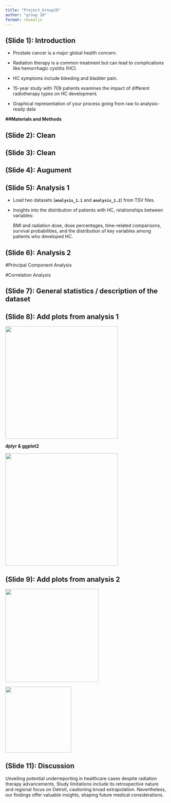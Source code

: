 ```yaml
---
title: "Project_Group18"
author: "group 18"
format: revealjs
---
```


## (Slide 1): Introduction

-   Prostate cancer is a major global health concern.

-   Radiation therapy is a common treatment but can lead to complications like hemorrhagic cystitis (HC).

-   HC symptoms include bleeding and bladder pain.

-   15-year study with 709 patients examines the impact of different radiotherapy types on HC development.

-   Graphical representation of your process going from raw to analysis-ready data

**##Materials and Methods**

## (Slide 2): Clean

## (Slide 3): Clean

## (Slide 4): Augument

## (Slide 5): Analysis 1

-   Load two datasets (**`analysis_1.1`** and **`analysis_1.2`**) from TSV files.

-   Insights into the distribution of patients with HC, relationships between variables:

    BMI and radiation dose, dose percentages, time-related comparisons, survival probabilities, and the distribution of key variables among patients who developed HC.

## (Slide 6): Analysis 2

#Principal Component Analysis

#Correlation Analysis

## (Slide 7): General statistics / description of the dataset

## (Slide 8): Add plots from analysis 1

![](images/key_plot_1.9-01.png){fig-align="left" width="350"}

**dplyr & ggplot2**

![](images/key_plot_1.8-01.png){fig-align="center" width="350"}

## (Slide 9): Add plots from analysis 2

![](images/key_plot_2.1.png){fig-align="left" width="290"}

![](images/key_plot_2.3.png){fig-align="right" width="205"}

## **(Slide 11): Discussion**

Unveiling potential underreporting in healthcare cases despite radiation therapy advancements. Study limitations include its retrospective nature and regional focus on Detroit, cautioning broad extrapolation. Nevertheless, our findings offer valuable insights, shaping future medical considerations.
